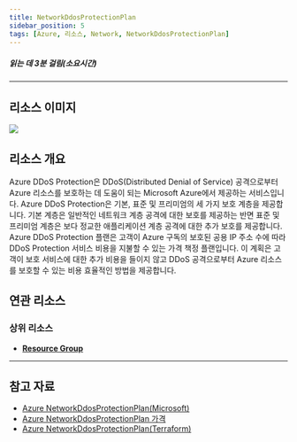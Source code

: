 ```yaml
---
title: NetworkDdosProtectionPlan
sidebar_position: 5
tags: [Azure, 리소스, Network, NetworkDdosProtectionPlan]
---
```





##### 읽는 데 3분 걸림(소요시간)

*****

## 리소스 이미지
<img src={icon} />

## 리소스 개요
Azure DDoS Protection은 DDoS(Distributed Denial of Service) 공격으로부터 Azure 리소스를 보호하는 데 도움이 되는 Microsoft Azure에서 제공하는 서비스입니다. 
Azure DDoS Protection은 기본, 표준 및 프리미엄의 세 가지 보호 계층을 제공합니다. 
기본 계층은 일반적인 네트워크 계층 공격에 대한 보호를 제공하는 반면 표준 및 프리미엄 계층은 보다 정교한 애플리케이션 계층 공격에 대한 추가 보호를 제공합니다.
Azure DDoS Protection 플랜은 고객이 Azure 구독의 보호된 공용 IP 주소 수에 따라 DDoS Protection 서비스 비용을 지불할 수 있는 가격 책정 플랜입니다. 
이 계획은 고객이 보호 서비스에 대한 추가 비용을 들이지 않고 DDoS 공격으로부터 Azure 리소스를 보호할 수 있는 비용 효율적인 방법을 제공합니다.




## 연관 리소스
### 상위 리소스
- [**Resource Group**](https://docs.cstudio.app/docs/resource/azure/Base/ResourceGroup)








*****
## 참고 자료
- [Azure NetworkDdosProtectionPlan(Microsoft)](https://learn.microsoft.com/ko-kr/azure/ddos-protection/ddos-protection-overview)
- [Azure NetworkDdosProtectionPlan 가격](https://azure.microsoft.com/en-us/pricing/details/ddos-protection/) 
- [Azure NetworkDdosProtectionPlan(Terraform)](https://registry.terraform.io/providers/hashicorp/azurerm/latest/docs/resources/network_ddos_protection_plan)

